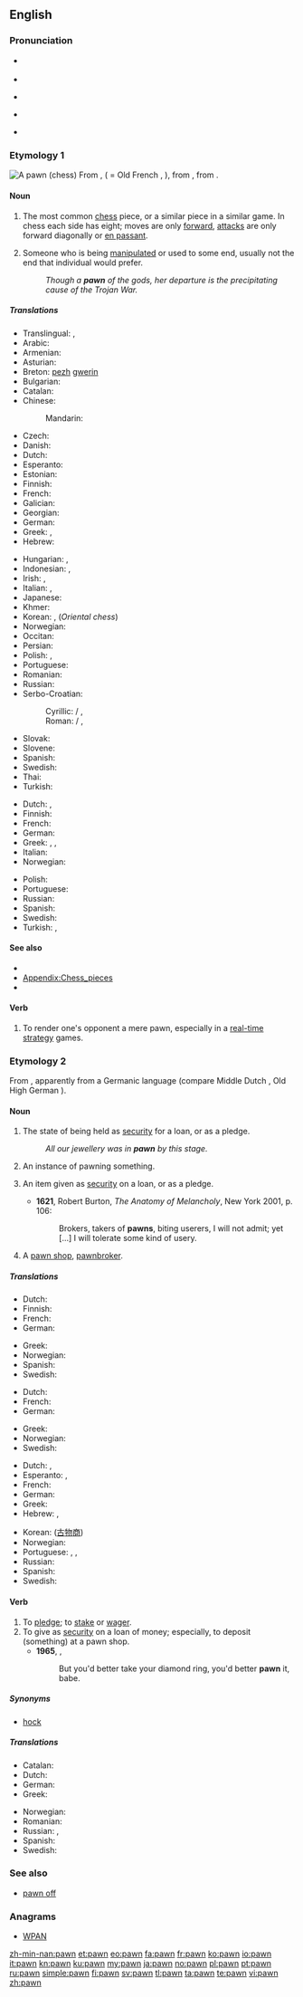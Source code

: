 {{slim-wikipedia|dab=Pawn}}
==English==

===Pronunciation===
* {{a|UK}} {{IPA|/pɔːn/}}
* {{rhymes|ɔːn}}
* {{a|US}} {{IPA|/pɔn/}}
* {{a|cot-caught}} {{IPA|/pɑn/}}
* {{homophones|porn}} {{qualifier|non-rhotic accents}}

===Etymology 1===
[[Image:Chess pawn 0968.jpg|thumb|A pawn (chess)]]
From {{etyl|xno}} {{term|paun|lang=xno}}, {{term|poun|||lang=xno|pawn, pedestrian}} ( = Old French {{term|poon|lang=fro}}, {{term|paon|lang=fro}}), from {{etyl|LL.}} {{term|pedo|pedo(n-)|footsoldier|lang=la}}, from {{etyl|la}} {{term|pes|pēs, ped-|foot|lang=la}}.

====Noun====
{{en-noun}}

# {{chess}} The most common [[chess]] piece, or a similar piece in a similar game.  In chess each side has eight; moves are only [[forward]], [[attack]]s are only forward diagonally or [[en passant]].
# {{colloquial}} Someone who is being [[manipulate]]d or used to some end, usually not the end that individual would prefer.
#: ''Though a '''pawn''' of the gods, her departure is the precipitating cause of the Trojan War.''

=====Translations=====
{{trans-top|chess piece}}
* Translingual: {{tø|mul|♙}}, {{tø|mul|♟}}
* Arabic: {{t-|ar|جندي|tr=júndiy}}
* Armenian: {{t-|hy|զինվոր|tr=zinvor}}
* Asturian: {{t|ast|peón|m}}
* Breton: [[pezh]] [[gwerin]] {{m}}
* Bulgarian: {{t-|bg|пешка|f|tr=péška}}
* Catalan: {{t+|ca|peó|m}}
* Chinese:
*: Mandarin: {{t-|cmn|兵|tr=bīng|sc=Hani}}
* Czech: {{t-|cs|pěšec|m}}
* Danish: {{t-|da|bonde|c}}
* Dutch: {{t+|nl|pion|m}}
* Esperanto: {{t-|eo|peono|xs=Esperanto}}
* Estonian: {{t-|et|ettur}}
* Finnish: {{t+|fi|sotilas}}
* French: {{t+|fr|pion|m}}
* Galician: {{t|gl|peón|m}}
* Georgian: {{t-|ka|პაიკი|tr=paiki|sc=Geor}}
* German: {{t+|de|Bauer|m}}
* Greek: {{t+|el|πιόνι|n|tr=pióni}}, {{t+|el|στρατιώτης|m|tr=stratiótis}}
* Hebrew: {{t+|he|חייל|m|tr=chayal}}
{{trans-mid}}
* Hungarian: {{t+|hu|gyalog}},  {{qualifier|less formal}} {{t+|hu|paraszt}}
* Indonesian: {{t+|id|bidak|xs=Indonesian}}, {{t+|id|pion|xs=Indonesian}}
* Irish: {{t-|ga|ceithearnach|m}}, {{t-|ga|fichillín|m}}
* Italian: {{t+|it|pedone|m}}, {{t+|it|pedina|f}}
* Japanese: {{t-|ja|ポーン|tr=pōn}}
* Khmer: {{t+|km|ត្រី|tr=trəy|sc=Khmr}}
* Korean: {{t-|ko|폰|tr=pon|sc=Hang}}, {{t-|ko|졸|tr=jol|sc=Hang}} (''Oriental chess'')
* Norwegian: {{t+|no|bonde|m}}
* Occitan: {{t|oc|peon|m}}
* Persian: {{t+|fa|سرباز|tr=sarbâz|xs=Persian}}
* Polish: {{t+|pl|pion|m}}, {{t+|pl|pionek|m}}
* Portuguese: {{t+|pt|peão|m}}
* Romanian: {{t+|ro|pion|m}}
* Russian: {{t+|ru|пешка|f|tr=péška}}
* Serbo-Croatian:
*: Cyrillic: {{t|sh|пешак|m}} / {{t|sh|пјешак|m}}, {{t|sh|пион|m}}
*: Roman: {{t|sh|pešak|m}} / {{t|sh|pješak|m}}, {{t|sh|pion|m}}
* Slovak: {{t-|sk|pešiak|m}}
* Slovene: {{t+|sl|kmet|m}}
* Spanish: {{t+|es|peón|m}}
* Swedish: {{t+|sv|bonde|c}}
* Thai: {{t-|th|เบี้ย}}
* Turkish: {{t+|tr|piyon}}
{{trans-bottom}}

{{trans-top|someone who is being manipulated}}
* Dutch: {{t|nl|pion|m}}, {{t|nl|kleine man|m}}
* Finnish: {{t-|fi|pelinappula}}
* French: {{t+|fr|pion|m}}
* German: {{t|de|Bauer|m}} {{qualifier|rare}}
* Greek: {{t+|el|πιόνι|n|tr=pióni}}, {{t+|el|υποχείριο|n|tr=ypocheírio}}, {{t+|el|ενεργούμενο|n|tr=energoúmeno}}
* Italian: {{t+|it|pedina|f}}
* Norwegian: {{t-|no|brikke|m}}
{{trans-mid}}
* Polish: {{t+|pl|pionek|m}}
* Portuguese: {{t+|pt|peão|m}}
* Russian: {{t+|ru|пешка|f|tr=péška}}
* Spanish: {{t+|es|peón|m}}
* Swedish: {{t+|sv|bonde|c}}
* Turkish: {{t+|tr|piyon}},  {{t+|tr|oyuncak}}
{{trans-bottom}}

====See also====
* {{pedia|Pawn (chess)}}
* [[Appendix:Chess_pieces]]
* {{list|en|chess pieces}}

====Verb====
{{en-verb}}

# {{video games}} To render one's opponent a mere pawn, especially in a [[real-time strategy]] games.

===Etymology 2===
From {{etyl|frm}} {{term|pan||pledge, security}}, apparently from a Germanic language (compare Middle Dutch {{term|pant|lang=dum}}, Old High German {{term|pfant}}).

====Noun====
{{en-noun}}

# The state of being held as [[security]] for a loan, or as a pledge.
#: ''All our jewellery was in '''pawn''' by this stage.''
# An instance of pawning something.
# {{context|now|_|rare}} An item given as [[security]] on a loan, or as a pledge.
#* '''1621''', Robert Burton, ''The Anatomy of Melancholy'', New York 2001, p. 106:
#*: Brokers, takers of '''pawns''', biting userers, I will not admit; yet [...] I will tolerate some kind of usery.
# {{rare}} A [[pawn shop]], [[pawnbroker]].

=====Translations=====
{{trans-top|instance of pawning something}}
* Dutch: {{t|nl|verpanding|f}}
* Finnish: {{t|fi|panttaus}}
* French: {{t+|fr|gage|m}}
* German: {{t|de|Verpfändung|f}}
{{trans-mid}}
* Greek: {{t+|el|ενεχυρίαση|f|tr=enechyríasi}}
* Norwegian: {{t-|no|pantsette}}
* Spanish: {{t-|es|empeño|m}}
* Swedish: {{t+|sv|pant}}
{{trans-bottom}}

{{trans-top|item sold to a pawn shop}}
* Dutch: {{t+|nl|pand|n}}
* French: {{t+|fr|occasion|f}}
* German: {{t+|de|Pfand|n}}
{{trans-mid}}
* Greek: {{t+|el|ενέχυρο|n|tr=enéchyro}}
* Norwegian: {{t+|no|pant|n}}
* Swedish: {{t+|sv|pant}}
{{trans-bottom}}

{{trans-top|(rare) type of shop}}
* Dutch: {{t|nl|pandjes}}, {{t|nl|pandjeshuis|n}}
* Esperanto: {{t-|eo|garantipruntejo|xs=Esperanto}}, {{t-|eo|lombardejo|xs=Esperanto}}
* French: {{t+|fr|mont-de-piété|m}}
* German: {{t+|de|Pfandleiher|m}}
* Greek: {{t+|el|ενεχυροδανειστήριο|n|tr=enechyrodaneistírio}}
* Hebrew: {{t-|he|חנות משכונות|f}}, {{t-|he|בית עבוט|m}}
{{trans-mid}}
* Korean: {{t|ko|고물상|tr=gomulsang}} ([[古]][[物]][[商]])
* Norwegian: {{t-|no|pantelåner|m}}
* Portuguese: {{t-|pt|topa-tudo|m}}, {{t-|pt|casa de penhores|f}}, {{t-|pt|penhora|f}}
* Russian: {{t-|ru|лобмард|sc=Cyrl}}
* Spanish: {{t-|es|casa de empeños|f}}
* Swedish: {{t-|sv|pantbank|c}}
{{trans-bottom}}

====Verb====
{{en-verb}}

# To [[pledge]]; to [[stake]] or [[wager]].
# To give as [[security]] on a loan of money; especially, to deposit (something) at a pawn shop.
#* '''1965''', {{w|Bob Dylan}}, {{w|Like a Rolling Stone}}
#*: But you'd better take your diamond ring, you'd better '''pawn''' it, babe.

=====Synonyms=====
* {{sense|to deposit at a pawn shop}} [[hock]]

=====Translations=====
{{trans-top|give as security for loan}}
* Catalan: {{t+|ca|empenyorar}}
* Dutch: {{t+|nl|verpanden}}
* German: {{t-|de|verpfänden}}
* Greek: {{t+|el|ενεχυριάζω|tr=enechyriázo}}
{{trans-mid}}
* Norwegian: {{t-|no|pantsette}}
* Romanian: {{t+|ro|amaneta}}
* Russian: {{t+|ru|закладывать}}, {{l|ru|отдавать}} {{l|ru|в}} {{l|ru|залог}}
* Spanish: {{t-|es|empeñar}}
* Swedish: {{t-|sv|pantsätta}}
{{trans-bottom}}

===See also===
* [[pawn off]]

===Anagrams===
* [[WPAN#English|WPAN]]

[[zh-min-nan:pawn]]
[[et:pawn]]
[[eo:pawn]]
[[fa:pawn]]
[[fr:pawn]]
[[ko:pawn]]
[[io:pawn]]
[[it:pawn]]
[[kn:pawn]]
[[ku:pawn]]
[[my:pawn]]
[[ja:pawn]]
[[no:pawn]]
[[pl:pawn]]
[[pt:pawn]]
[[ru:pawn]]
[[simple:pawn]]
[[fi:pawn]]
[[sv:pawn]]
[[tl:pawn]]
[[ta:pawn]]
[[te:pawn]]
[[vi:pawn]]
[[zh:pawn]]